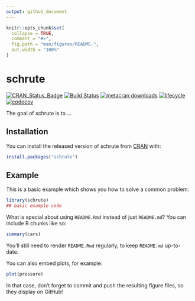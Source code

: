 ```yaml
---
output: github_document
---
```


<!-- README.md is generated from README.Rmd. Please edit that file -->

```r
knitr::opts_chunk$set(
  collapse = TRUE,
  comment = "#>",
  fig.path = "man/figures/README-",
  out.width = "100%"
)
```

# schrute

<!-- badges: start -->
[![CRAN_Status_Badge](https://www.r-pkg.org/badges/version/schrute)](https://cran.r-project.org/package=schrute)
[![Build Status](https://travis-ci.org/bradlindblad/schrute.svg?branch=master)](https://travis-ci.org/bradlindblad/schrute)
[![metacran downloads](https://cranlogs.r-pkg.org/badges/schrute)](https://cran.r-project.org/package=schrute)
[![lifecycle](https://img.shields.io/badge/lifecycle-experimental-orange.svg)](https://www.tidyverse.org/lifecycle/#experimental)
[![codecov](https://codecov.io/gh/bradlindblad/schrute/branch/master/graph/badge.svg)](https://codecov.io/gh/bradlindblad/schrute)
<!-- badges: end -->

The goal of schrute is to ...

## Installation

You can install the released version of schrute from [CRAN](https://CRAN.R-project.org) with:

``` r
install.packages("schrute")
```

## Example

This is a basic example which shows you how to solve a common problem:

```r
library(schrute)
## basic example code
```

What is special about using `README.Rmd` instead of just `README.md`? You can include R chunks like so:

```r
summary(cars)
```

You'll still need to render `README.Rmd` regularly, to keep `README.md` up-to-date.

You can also embed plots, for example:

```r
plot(pressure)
```

In that case, don't forget to commit and push the resulting figure files, so they display on GitHub!
